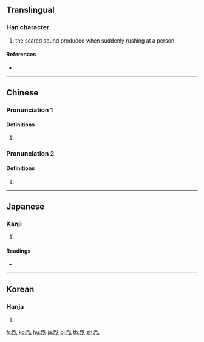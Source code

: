 {{character info/new}}
==Translingual==

===Han character===
{{Han char|rn=169|rad=門|as=02|sn=10|four=|canj=ANO,XXANO|ids=⿰門人}}

# the scared sound produced when suddenly rushing at a person

====References====
* {{Han ref|kx=1330.080|dkj=41216|dj=1834.070|hdz=74282.100|uh=9584|ud=38276}}

----

==Chinese==
{{zh-forms|t=閄|s=𬮘}}

===Pronunciation 1===
{{zh-pron
|m=huò
|c=wik6
|h=
|md=
|mn=
|w=
|cat=
}}

====Definitions====
{{zh-hanzi}}

# {{rfdef|lang=zh}}

===Pronunciation 2===
{{zh-pron
|m=shǎn
|c=
|h=
|md=
|mn=
|w=
|cat=
}}

====Definitions====
{{zh-hanzi}}

# {{rfdef|lang=zh}}

----

==Japanese==

===Kanji===
{{ja-kanji|grade=|rs=門02}}

# {{defn|lang=ja|sort=門02}}

====Readings====
* {{ja-readings|on=[[こく]] (koku), [[わく]] (waku)|kun=|nanori=}}

----

==Korean==

===Hanja===
{{ko-hanja|hangeul=혹|eumhun=(몸을 숨겼다가 갑자기 나와서 사람을)놀라게 하는 소리}} {{attention|ko|is this actually used in Korea or is this a translation of the supposed-but-not-really Japanese kun reading}}

# {{defn|lang=ko|sort=門02}}

[[fr:閄]]
[[ko:閄]]
[[hu:閄]]
[[ja:閄]]
[[pl:閄]]
[[th:閄]]
[[zh:閄]]